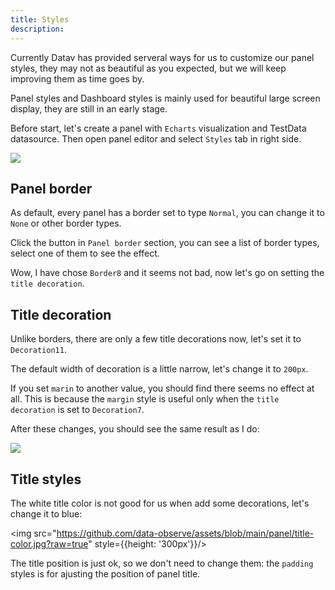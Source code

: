 ```yaml
---
title: Styles
description: 
---
```



Currently Datav has provided serveral ways for us to customize our panel styles, they may not as beautiful as you expected, but we will keep improving them as time goes by.

Panel styles and Dashboard styles is mainly used for beautiful large screen display, they are still in an early stage.

Before start, let's create a panel with `Echarts` visualization and TestData datasource. Then open panel editor and select `Styles` tab in right side.

<img src="https://github.com/data-observe/assets/blob/main/panel/panel-border-editor.jpg?raw=true" />

## Panel border 

As default, every panel has a border set to type `Normal`, you can change it to `None` or other border types.

Click the button in `Panel border` section, you can see a list of border types, select one of them to see the effect.

Wow, I have chose `Border8` and it seems not bad, now let's go on setting the `title decoration`.

## Title decoration

Unlike borders, there are only a few title decorations now, let's set it to `Decoration11`.

The default width of decoration is a little narrow, let's change it to `200px`.

If you set `marin` to another value, you should find there seems no effect at all. This is because the `margin` style is useful only when the `title decoration` is set to `Decoration7`.

After these changes, you should see the same result as I do: 

<img src="https://github.com/data-observe/assets/blob/main/panel/title-decoration.jpg?raw=true" />

## Title styles 

The white title color is not good for us when add some decorations, let's change it to blue:

<img src="https://github.com/data-observe/assets/blob/main/panel/title-color.jpg?raw=true" style={{height: '300px'}}/>

The title position is just ok, so we don't need to change them: the `padding` styles is for ajusting the position of panel title.


